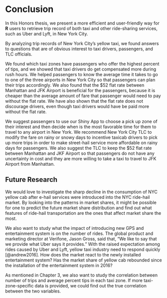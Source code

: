 # Conclusion {#chapter6}
In this Honors thesis, we present a more efficient and user-friendly way for **R** users to retrieve trip record of both taxi and other ride-sharing services, such as Uber and Lyft, in New York City. 

By analyzing trip records of New York City’s yellow taxi, we found answers to questions that are of obvious interest to taxi drivers, passengers, and TLC officials.

We found which taxi zones have passengers who offer the highest percent of tips, and we showed that taxi drivers do get compensated more during rush hours. We helped passengers to know the average time it takes to go to one of the three airports in New York City so that passengers can plan their trips accordingly. We also found that the \$52 flat rate between Manhattan and JFK Airport is beneficial for the passengers, because it is cheaper than the average amount of fare that passenger would need to pay without the flat rate. We have also shown that the flat rate does not discourage drivers, even though taxi drivers would have be paid more without the flat rate.

We suggest passengers to use our Shiny App to choose a pick up zone of their interest and then decide when is the most favorable time for them to travel to any airport in New York. We recommend New York City TLC to modify the fare on rainy or snowy days to incentive taxicab drivers to pick up more trips in order to make street-hail service more affordable on rainy days for passengers. We also suggest the TLC to keep the \$52 flat rate between Manhattan and JKF Airport so that passengers do not have any uncertainty in cost and they are more willing to take a taxi to travel to JFK Airport from Manhattan.

## Future Research
We would love to investigate the sharp decline in the consumption of NYC yellow cab after e-hail services were introduced into the NYC ride-hail market. By looking into the patterns in market shares, it might be possible for one to predict the future market share distribution and find out what features of ride-hail transportation are the ones that affect market share the most. 

We also want to study what the impact of introducing new GPS and entertainment system is on the number of rides. The global product and marketing director at Verifone, Jason Gross, said that, “We like to say that we provide what Uber says it provides.” With the raised expectation among rides caused by Uber and Lyft, yellow taxi industry need to respond quickly [@andrew2016]. How does the market react to the newly installed entertainment system? Has the market share of yellow cab rebounded since the installation of the entertainment system in 2016? 

As mentioned in Chapter 3, we also want to study the correlation between number of trips and average percent tips in each taxi zone. If more taxi-zone-specific data is provided, we could find out the true correlation between the two variables.

